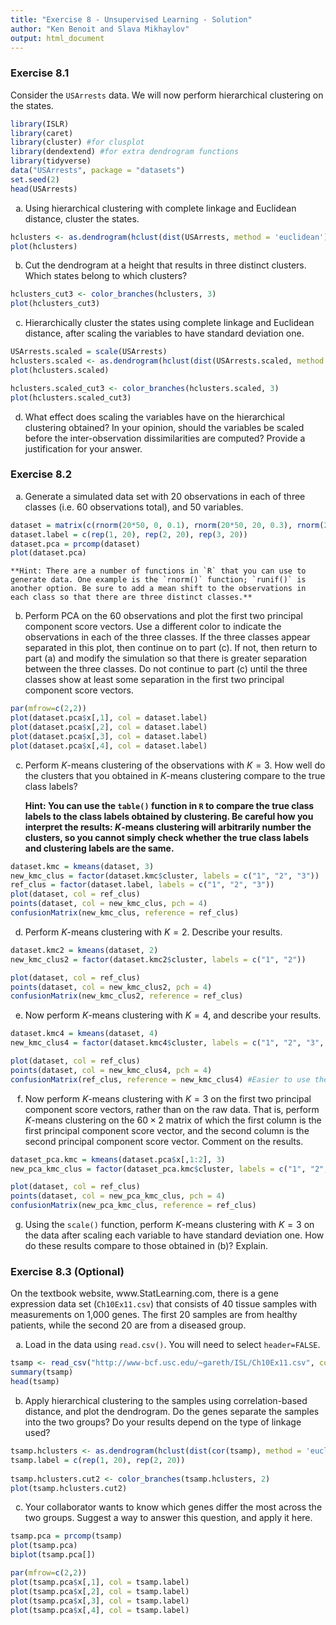 ```yaml
---
title: "Exercise 8 - Unsupervised Learning - Solution"
author: "Ken Benoit and Slava Mikhaylov"
output: html_document
---
```


### Exercise 8.1

Consider the `USArrests` data. We will now perform hierarchical clustering on the states.

```r
library(ISLR)
library(caret)
library(cluster) #for clusplot
library(dendextend) #for extra dendrogram functions
library(tidyverse)
data("USArrests", package = "datasets")
set.seed(2)
head(USArrests)
```

(a) Using hierarchical clustering with complete linkage and Euclidean distance, cluster the states.

```r
hclusters <- as.dendrogram(hclust(dist(USArrests, method = 'euclidean'), method = "complete"))
plot(hclusters)
```

(b) Cut the dendrogram at a height that results in three distinct clusters. Which states belong to which clusters?

```r
hclusters_cut3 <- color_branches(hclusters, 3)
plot(hclusters_cut3)
```

(c) Hierarchically cluster the states using complete linkage and Euclidean distance, after scaling the variables to have standard deviation one.

```r
USArrests.scaled = scale(USArrests)
hclusters.scaled <- as.dendrogram(hclust(dist(USArrests.scaled, method = 'euclidean'), method = "complete"))
plot(hclusters.scaled)
```

```r
hclusters.scaled_cut3 <- color_branches(hclusters.scaled, 3)
plot(hclusters.scaled_cut3)
```


(d) What effect does scaling the variables have on the hierarchical clustering obtained? In your opinion, should the variables be scaled before the inter-observation dissimilarities are computed? Provide a justification for your answer.

### Exercise 8.2


(a) Generate a simulated data set with 20 observations in each of three classes (i.e. 60 observations total), and 50 variables.

```r
dataset = matrix(c(rnorm(20*50, 0, 0.1), rnorm(20*50, 20, 0.3), rnorm(20*50, 40, 0.5)), ncol = 50)
dataset.label = c(rep(1, 20), rep(2, 20), rep(3, 20))
dataset.pca = prcomp(dataset)
plot(dataset.pca)
```

    **Hint: There are a number of functions in `R` that you can use to generate data. One example is the `rnorm()` function; `runif()` is another option. Be sure to add a mean shift to the observations in each class so that there are three distinct classes.**


(b) Perform PCA on the 60 observations and plot the first two principal component score vectors. Use a different color to indicate the observations in each of the three classes. If the three classes appear separated in this plot, then continue on to part (c). If not, then return to part (a) and modify the simulation so that there is greater separation between the three classes. Do not continue to part (c) until the three classes show at least some separation in the first two principal component score vectors.


```r
par(mfrow=c(2,2))
plot(dataset.pca$x[,1], col = dataset.label)
plot(dataset.pca$x[,2], col = dataset.label)
plot(dataset.pca$x[,3], col = dataset.label)
plot(dataset.pca$x[,4], col = dataset.label)
```

(c) Perform $K$-means clustering of the observations with $K = 3$. How well do the clusters that you obtained in $K$-means clustering compare to the true class labels?

    **Hint: You can use the `table()` function in `R` to compare the true class labels to the class labels obtained by clustering. Be careful how you interpret the results: $K$-means clustering will arbitrarily number the clusters, so you cannot simply check whether the true class labels and clustering labels are the same.**

```r
dataset.kmc = kmeans(dataset, 3)
new_kmc_clus = factor(dataset.kmc$cluster, labels = c("1", "2", "3"))
ref_clus = factor(dataset.label, labels = c("1", "2", "3"))
plot(dataset, col = ref_clus)
points(dataset, col = new_kmc_clus, pch = 4)
confusionMatrix(new_kmc_clus, reference = ref_clus)
```

(d) Perform $K$-means clustering with $K = 2$. Describe your results.

```r
dataset.kmc2 = kmeans(dataset, 2)
new_kmc_clus2 = factor(dataset.kmc2$cluster, labels = c("1", "2"))

plot(dataset, col = ref_clus)
points(dataset, col = new_kmc_clus2, pch = 4)
confusionMatrix(new_kmc_clus2, reference = ref_clus)
```

(e) Now perform $K$-means clustering with $K = 4$, and describe your
results.

```r
dataset.kmc4 = kmeans(dataset, 4)
new_kmc_clus4 = factor(dataset.kmc4$cluster, labels = c("1", "2", "3", "4"))

plot(dataset, col = ref_clus)
points(dataset, col = new_kmc_clus4, pch = 4)
confusionMatrix(ref_clus, reference = new_kmc_clus4) #Easier to use the confusion matrix function.
```

(f) Now perform $K$-means clustering with $K = 3$ on the first two principal component score vectors, rather than on the raw data. That is, perform $K$-means clustering on the $60 \times 2$ matrix of which the first column is the first principal component score vector, and the second column is the second principal component score vector. Comment on the results.

```r
dataset_pca.kmc = kmeans(dataset.pca$x[,1:2], 3)
new_pca_kmc_clus = factor(dataset_pca.kmc$cluster, labels = c("1", "2", "3"))

plot(dataset, col = ref_clus)
points(dataset, col = new_pca_kmc_clus, pch = 4)
confusionMatrix(new_pca_kmc_clus, reference = ref_clus)
```

(g) Using the `scale()` function, perform $K$-means clustering with $K = 3$ on the data after scaling each variable to have standard deviation one. How do these results compare to those obtained in (b)? Explain.

### Exercise 8.3 (Optional)

On the textbook website, www.StatLearning.com, there is a gene expression data set (`Ch10Ex11.csv`) that consists of 40 tissue samples with measurements on 1,000 genes. The first 20 samples are from healthy patients, while the second 20 are from a diseased group.

(a) Load in the data using `read.csv()`. You will need to select `header=FALSE`.

```r
tsamp <- read_csv("http://www-bcf.usc.edu/~gareth/ISL/Ch10Ex11.csv", col_names = FALSE)
summary(tsamp)
head(tsamp)
```

(b) Apply hierarchical clustering to the samples using correlation-based distance, and plot the dendrogram. Do the genes separate the samples into the two groups? Do your results depend on the type of linkage used?


```r
tsamp.hclusters <- as.dendrogram(hclust(dist(cor(tsamp), method = 'euclidean'), method = "complete"))
tsamp.label = c(rep(1, 20), rep(2, 20))
  
tsamp.hclusters.cut2 <- color_branches(tsamp.hclusters, 2)
plot(tsamp.hclusters.cut2)
```

(c) Your collaborator wants to know which genes differ the most across the two groups. Suggest a way to answer this question, and apply it here.

```r
tsamp.pca = prcomp(tsamp)
plot(tsamp.pca)
biplot(tsamp.pca[])
```

```r
par(mfrow=c(2,2))
plot(tsamp.pca$x[,1], col = tsamp.label)
plot(tsamp.pca$x[,2], col = tsamp.label)
plot(tsamp.pca$x[,3], col = tsamp.label)
plot(tsamp.pca$x[,4], col = tsamp.label)
```
